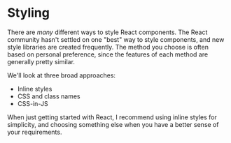 # Styling

There are _many_ different ways to style React components. The React community hasn't settled on one "best" way to style components, and new style libraries are created frequently. The method you choose is often based on personal preference, since the features of each method are generally pretty similar.

We'll look at three broad approaches:

- Inline styles
- CSS and class names
- CSS-in-JS

When just getting started with React, I recommend using inline styles for simplicity, and choosing something else when you have a better sense of your requirements.
